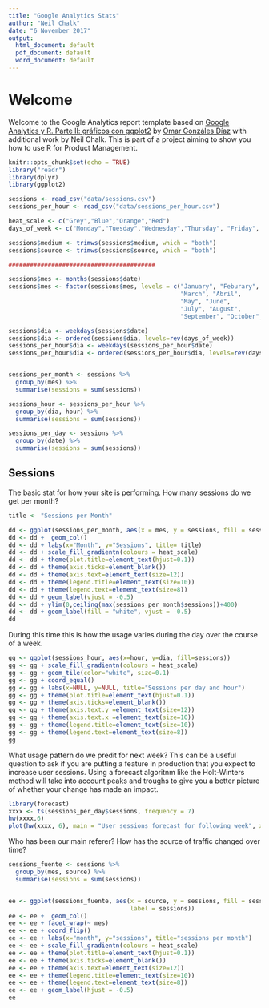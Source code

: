 ---
title: "Google Analytics Stats"
author: "Neil Chalk"
date: "6 November 2017"
output:
  html_document: default
  pdf_document: default
  word_document: default
---
# Welcome

Welcome to the Google Analytics report template based on [Google Analytics y R. Parte II: gráficos con ggplot2](http://omargonzalesdiaz.com/blog/googleanalytics-ggplot2.html) by [Omar Gonzáles Díaz](https://twitter.com/o_gonzales)  with additional work by Neil Chalk. This is part of a project aiming to show you how to use R for Product Management.

```{r setup, include=FALSE}
knitr::opts_chunk$set(echo = TRUE)
library("readr")
library(dplyr)
library(ggplot2)

sessions <- read_csv("data/sessions.csv")
sessions_per_hour <- read_csv("data/sessions_per_hour.csv")

heat_scale <- c("Grey","Blue","Orange","Red")
days_of_week <- c("Monday","Tuesday","Wednesday","Thursday", "Friday", "Saturday","Sunday")

sessions$medium <- trimws(sessions$medium, which = "both")
sessions$source <- trimws(sessions$source, which = "both")

#########################################

sessions$mes <- months(sessions$date)
sessions$mes <- factor(sessions$mes, levels = c("January", "Feburary",
                                                "March", "Abril",
                                                "May", "June",
                                                "July", "August",
                                                "September", "October", "November", "December"), ordered = T)

sessions$dia <- weekdays(sessions$date)
sessions$dia <- ordered(sessions$dia, levels=rev(days_of_week)) 
sessions_per_hour$dia <- weekdays(sessions_per_hour$date)
sessions_per_hour$dia <- ordered(sessions_per_hour$dia, levels=rev(days_of_week)) 


sessions_per_month <- sessions %>%
  group_by(mes) %>%
  summarise(sessions = sum(sessions))

sessions_hour <- sessions_per_hour %>%
  group_by(dia, hour) %>%
  summarise(sessions = sum(sessions))

sessions_per_day <- sessions %>%
  group_by(date) %>%
  summarise(sessions = sum(sessions))
```

## Sessions 

The basic stat for how your site is performing. How many sessions do we get per month?

```{r echo=FALSE}

title <- "Sessions per Month" 

dd <- ggplot(sessions_per_month, aes(x = mes, y = sessions, fill = sessions, label = sessions)) 
dd <- dd +  geom_col()
dd <- dd + labs(x="Month", y="Sessions", title= title)
dd <- dd + scale_fill_gradientn(colours = heat_scale)
dd <- dd + theme(plot.title=element_text(hjust=0.1))
dd <- dd + theme(axis.ticks=element_blank())
dd <- dd + theme(axis.text=element_text(size=12))
dd <- dd + theme(legend.title=element_text(size=10))
dd <- dd + theme(legend.text=element_text(size=8))
dd <- dd + geom_label(vjust = -0.5)
dd <- dd + ylim(0,ceiling(max(sessions_per_month$sessions))+400)
dd <- dd + geom_label(fill = "white", vjust = -0.5)
dd
```


During this time this is how the usage varies during the day over the course of a week.

```{r echo=FALSE}

gg <- ggplot(sessions_hour, aes(x=hour, y=dia, fill=sessions))
gg <- gg + scale_fill_gradientn(colours = heat_scale)
gg <- gg + geom_tile(color="white", size=0.1)
gg <- gg + coord_equal()
gg <- gg + labs(x=NULL, y=NULL, title="Sessions per day and hour")
gg <- gg + theme(plot.title=element_text(hjust=0.1))
gg <- gg + theme(axis.ticks=element_blank())
gg <- gg + theme(axis.text.y =element_text(size=12))
gg <- gg + theme(axis.text.x =element_text(size=10))
gg <- gg + theme(legend.title=element_text(size=10))
gg <- gg + theme(legend.text=element_text(size=8))
gg

```

What usage pattern do we predit for next week? This can be a useful question to ask if you are putting a feature in production that you expect to increase user sessions. Using a forecast algoritnm like the Holt-Winters method will take into account peaks and troughs to give you a better picture of whether your change has made an impact.

```{r echo=FALSE}
library(forecast)
xxxx <- ts(sessions_per_day$sessions, frequency = 7)
hw(xxxx,6)
plot(hw(xxxx, 6), main = "User sessions forecast for following week", xlab ="Week number", ylab = "Sessions")


```

Who has been our main referer? How has the source of traffic changed over time?

```{r echo=FALSE}

sessions_fuente <- sessions %>%
  group_by(mes, source) %>%
  summarise(sessions = sum(sessions))


ee <- ggplot(sessions_fuente, aes(x = source, y = sessions, fill = sessions,
                                  label = sessions)) 
ee <- ee +  geom_col()
ee <- ee + facet_wrap(~ mes) 
ee <- ee + coord_flip()
ee <- ee + labs(x="month", y="sessions", title="sessions per month")
ee <- ee + scale_fill_gradientn(colours = heat_scale)
ee <- ee + theme(plot.title=element_text(hjust=0.1))
ee <- ee + theme(axis.ticks=element_blank())
ee <- ee + theme(axis.text=element_text(size=12))
ee <- ee + theme(legend.title=element_text(size=10))
ee <- ee + theme(legend.text=element_text(size=8))
ee <- ee + geom_label(hjust = -0.5)
ee

```
